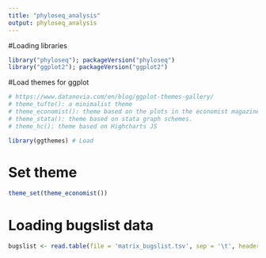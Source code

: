 ---
title: "phyloseq_analysis"
output: phyloseq_analysis
---

#Loading libraries
```{r}
library("phyloseq"); packageVersion("phyloseq")
library("ggplot2"); packageVersion("ggplot2")
```
#Load themes for ggplot
```{r}
# https://www.datanovia.com/en/blog/ggplot-themes-gallery/
# theme_tufte(): a minimalist theme
# theme_economist(): theme based on the plots in the economist magazine
# theme_stata(): theme based on stata graph schemes.
# theme_hc(): theme based on Highcharts JS

library(ggthemes) # Load
```

# Set theme
```{r}
theme_set(theme_economist())
```


# Loading bugslist data
```{r}

bugslist <- read.table(file = 'matrix_bugslist.tsv', sep = '\t', header = TRUE)


```





